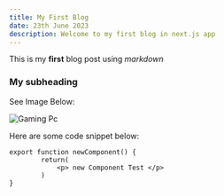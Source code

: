 ```yaml
---
title: My First Blog
date: 23th June 2023
description: Welcome to my first blog in next.js app
---
```

This is my **first** blog post using *markdown*

### My subheading

See Image Below:

![Gaming Pc](https://calvarycarpentry-cloud-storage.sgp1.digitaloceanspaces.com/projects/duxton-hill/IMG_3465_1%20copy.jpg)


Here are some code snippet below:

```
export function newComponent() {
        return(
            <p> new Component Test </p>
        )
}
